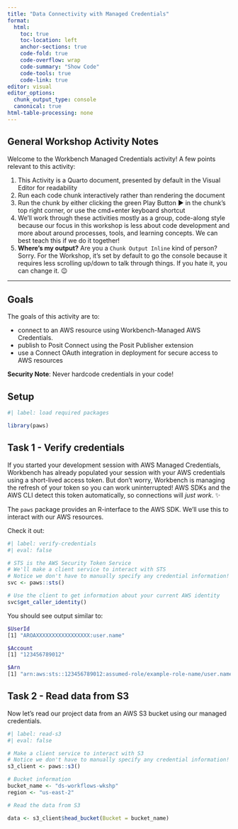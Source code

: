 ```yaml
---
title: "Data Connectivity with Managed Credentials"
format:
  html:
    toc: true
    toc-location: left
    anchor-sections: true
    code-fold: true
    code-overflow: wrap
    code-summary: "Show Code"
    code-tools: true
    code-link: true
editor: visual
editor_options: 
  chunk_output_type: console
  canonical: true
html-table-processing: none
---
```


## General Workshop Activity Notes

Welcome to the Workbench Managed Credentials activity! A few points relevant to this activity:

1.  This Activity is a Quarto document, presented by default in the Visual Editor for readability
2.  Run each code chunk interactively rather than rendering the document
3.  Run the chunk by either clicking the green Play Button ▶︎ in the chunk's top right corner, or use the cmd+enter keyboard shortcut
4.  We'll work through these activities mostly as a group, code-along style because our focus in this workshop is less about code development and more about around processes, tools, and learning concepts. We can best teach this if we do it together!
5.  **Where's my output?** Are you a `Chunk Output Inline` kind of person? Sorry. For the Workshop, it's set by default to go the console because it requires less scrolling up/down to talk through things. If you hate it, you can change it. 😉

------------------------------------------------------------------------

## Goals

The goals of this activity are to:

-   connect to an AWS resource using Workbench-Managed AWS Credentials.
-   publish to Posit Connect using the Posit Publisher extension
-   use a Connect OAuth integration in deployment for secure access to AWS resources

**Security Note**: Never hardcode credentials in your code!

## Setup

```r
#| label: load required packages

library(paws)

```

## Task 1 - Verify credentials

If you started your development session with AWS Managed Credentials, Workbench has already populated your session with your AWS credentials using a short-lived access token. But don't worry, Workbench is managing the refresh of your token so you can work uninterrupted! AWS SDKs and the AWS CLI detect this token automatically, so connections will *just work*. ✨

The `paws` package provides an R-interface to the AWS SDK. We'll use this to interact with our AWS resources.

Check it out:

```r
#| label: verify-credentials
#| eval: false

# STS is the AWS Security Token Service
# We'll make a client service to interact with STS
# Notice we don't have to manually specify any credential information!
svc <- paws::sts()

# Use the client to get information about your current AWS identity
svc$get_caller_identity()
```

You should see output similar to:

``` bash
$UserId
[1] "AROAXXXXXXXXXXXXXXXXX:user.name"

$Account
[1] "123456789012"

$Arn
[1] "arn:aws:sts::123456789012:assumed-role/example-role-name/user.name"
```

## Task 2 - Read data from S3

Now let's read our project data from an AWS S3 bucket using our managed credentials.

```r
#| label: read-s3
#| eval: false

# Make a client service to interact with S3
# Notice we don't have to manually specify any credential information!
s3_client <- paws::s3()

# Bucket information
bucket_name <- "ds-workflows-wkshp"  
region <- "us-east-2"       

# Read the data from S3

data <- s3_client$head_bucket(Bucket = bucket_name)
```